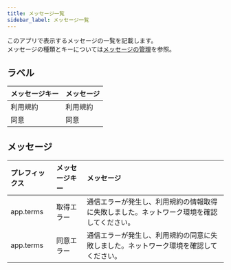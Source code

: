 ```yaml
---
title: メッセージ一覧
sidebar_label: メッセージ一覧
---
```


このアプリで表示するメッセージの一覧を記載します。<br />
メッセージの種類とキーについては[メッセージの管理](/react-native/santoku/development/design/message-configuration)を参照。

## ラベル

| メッセージキー              | メッセージ                                                                     |
|:--------------------------|:-----------------------------------------------------------------------------|
| 利用規約                   | 利用規約                                                                       |
| 同意                       | 同意                                                                          |

## メッセージ

| プレフィックス   | メッセージキー         | メッセージ                                                                 |
|:---------------|:--------------------|:------------------------------------------------------------------------|
| app.terms      | 取得エラー           | 通信エラーが発生し、利用規約の情報取得に失敗しました。ネットワーク環境を確認してください。  |
| app.terms      | 同意エラー           | 通信エラーが発生し、利用規約の同意に失敗しました。ネットワーク環境を確認してください。     |
